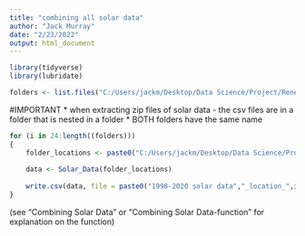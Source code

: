 ```yaml
---
title: "combining all solar data"
author: "Jack Murray"
date: "2/23/2022"
output: html_document
---
```


```r
library(tidyverse)
library(lubridate)
```

```r
folders <- list.files("C:/Users/jackm/Desktop/Data Science/Project/Renewable_Power_Statistical_Model/SOLAR_DATA") 
```

#IMPORTANT
  * when extracting zip files of solar data - the csv files are in a folder that is nested in a folder
  * BOTH folders have the same name
```r
for (i in 24:length((folders)))
{
    folder_locations <- paste0("C:/Users/jackm/Desktop/Data Science/Project/Renewable_Power_Statistical_Model/SOLAR_DATA/",folders[i],"/",folders[i])
  
    data <- Solar_Data(folder_locations)
    
    write.csv(data, file = paste0("1998-2020 solar data","_location_",i))
}

```
(see "Combining Solar Data" or "Combining Solar Data-function" for explanation on the function)